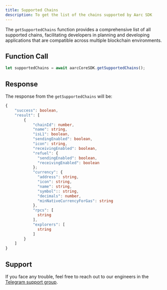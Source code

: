 ```yaml
---
title: Supported Chains
description: To get the list of the chains supported by Aarc SDK
---
```


The `getSupportedChains` function provides a comprehensive list of all supported chains, facilitating developers in planning and developing applications that are compatible across multiple blockchain environments.

## Function Call

```typescript
let supportedChains = await aarcCoreSDK.getSupportedChains();
```

## Response

The response from the `getSupportedChains` will be:

```typescript
{
    "success": boolean,
    "result": [
        {
            "chainId": number,
            "name": string,
            "isL1": boolean,
            "sendingEnabled": boolean,
            "icon": string,
            "receivingEnabled": boolean,
            "refuel": {
              "sendingEnabled": boolean,
              "receivingEnabled": boolean
            };
            "currency": {
              "address": string,
              "icon": string,
              "name": string,
              "symbol":: string,
              "decimals": number,
              "minNativeCurrencyForGas": string
            },
            "rpcs": [
              string
            ],
            "explorers": [
              string
            ]
        }
    ]
}
```

## Support

If you face any trouble, feel free to reach out to our engineers in the [Telegram support group](https://t.me/aarcxyz).
